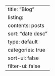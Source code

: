 ---
title: "Blog"
listing:
  contents: posts
  sort: "date desc"
  type: default
  categories: true
  sort-ui: false
  filter-ui: false
--- 